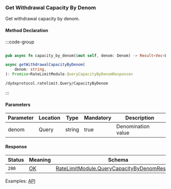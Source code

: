 ### Get Withdrawal Capacity By Denom

Get withdrawal capacity by denom.

#### Method Declaration

:::code-group

```python [Python]
```

```rust [Rust]
pub async fn capacity_by_denom(&mut self, denom: Denom) -> Result<Vec<LimiterCapacity>, Error>
```

```typescript [TypeScript]
async getWithdrawalCapacityByDenom(
    denom: string,
): Promise<RateLimitModule.QueryCapacityByDenomResponse>
```

```uri
/dydxprotocol.ratelimit.Query/CapacityByDenom
```
:::

#### Parameters

| Parameter | Location  | Type      | Mandatory | Description           |
| --------- | --------- | --------- | --------- | --------------------- |
| denom     | Query     | string    | true      | Denomination value    |

#### Response

| Status    | Meaning   | Schema                                            |
| --------- | --------- | ------------------------------------------------- |
| `200`     | [OK]      | [RateLimitModule.QueryCapacityByDenomResponse]    |


Examples: [API]

[API]: https://test-dydx-rest.kingnodes.com/dydxprotocol/v4/ratelimit/capacity_by_denom?denom=adv4tnt

[OK]: /types/ok
[RateLimitModule.QueryCapacityByDenomResponse]: /types/cosmos
